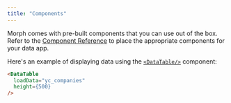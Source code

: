 ```yaml
---
title: "Components"
---
```


Morph comes with pre-built components that you can use out of the box. Refer to the [Component Reference](https://morph-components.vercel.app/docs/introduction) to place the appropriate components for your data app.

Here's an example of displaying data using the [`<DataTable/>`](https://morph-components.vercel.app/docs/components/data-components/data-table) component:

```md src/pages/index.mdx
<DataTable
  loadData="yc_companies"
  height={500}
/>
```
